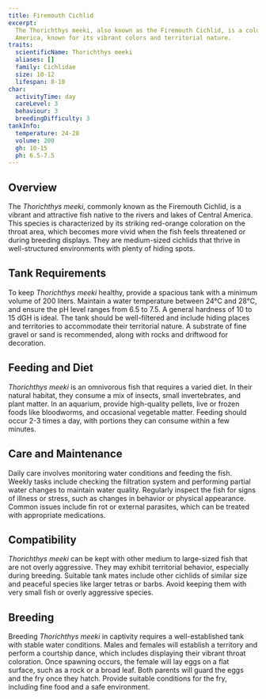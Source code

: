 ```yaml
---
title: Firemouth Cichlid
excerpt:
  The Thorichthys meeki, also known as the Firemouth Cichlid, is a colorful, medium-sized fish native to Central
  America, known for its vibrant colors and territorial nature.
traits:
  scientificName: Thorichthys meeki
  aliases: []
  family: Cichlidae
  size: 10-12
  lifespan: 8-10
char:
  activityTime: day
  careLevel: 3
  behaviour: 3
  breedingDifficulty: 3
tankInfo:
  temperature: 24-28
  volume: 200
  gh: 10-15
  ph: 6.5-7.5
---
```


## Overview

The _Thorichthys meeki_, commonly known as the Firemouth Cichlid, is a vibrant and attractive fish native to the rivers
and lakes of Central America. This species is characterized by its striking red-orange coloration on the throat area,
which becomes more vivid when the fish feels threatened or during breeding displays. They are medium-sized cichlids that
thrive in well-structured environments with plenty of hiding spots.

## Tank Requirements

To keep _Thorichthys meeki_ healthy, provide a spacious tank with a minimum volume of 200 liters. Maintain a water
temperature between 24°C and 28°C, and ensure the pH level ranges from 6.5 to 7.5. A general hardness of 10 to 15 dGH is
ideal. The tank should be well-filtered and include hiding places and territories to accommodate their territorial
nature. A substrate of fine gravel or sand is recommended, along with rocks and driftwood for decoration.

## Feeding and Diet

_Thorichthys meeki_ is an omnivorous fish that requires a varied diet. In their natural habitat, they consume a mix of
insects, small invertebrates, and plant matter. In an aquarium, provide high-quality pellets, live or frozen foods like
bloodworms, and occasional vegetable matter. Feeding should occur 2-3 times a day, with portions they can consume within
a few minutes.

## Care and Maintenance

Daily care involves monitoring water conditions and feeding the fish. Weekly tasks include checking the filtration
system and performing partial water changes to maintain water quality. Regularly inspect the fish for signs of illness
or stress, such as changes in behavior or physical appearance. Common issues include fin rot or external parasites,
which can be treated with appropriate medications.

## Compatibility

_Thorichthys meeki_ can be kept with other medium to large-sized fish that are not overly aggressive. They may exhibit
territorial behavior, especially during breeding. Suitable tank mates include other cichlids of similar size and
peaceful species like larger tetras or barbs. Avoid keeping them with very small fish or overly aggressive species.

## Breeding

Breeding _Thorichthys meeki_ in captivity requires a well-established tank with stable water conditions. Males and
females will establish a territory and perform a courtship dance, which includes displaying their vibrant throat
coloration. Once spawning occurs, the female will lay eggs on a flat surface, such as a rock or a broad leaf. Both
parents will guard the eggs and the fry once they hatch. Provide suitable conditions for the fry, including fine food
and a safe environment.
